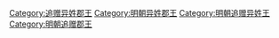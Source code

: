 [[Category:追赠异姓郡王|Category:追赠异姓郡王]]
[[Category:明朝异姓郡王|Category:明朝异姓郡王]]
[[Category:明朝追赠异姓王|Category:明朝追赠异姓王]]
[[Category:明朝追赠郡王|Category:明朝追赠郡王]]